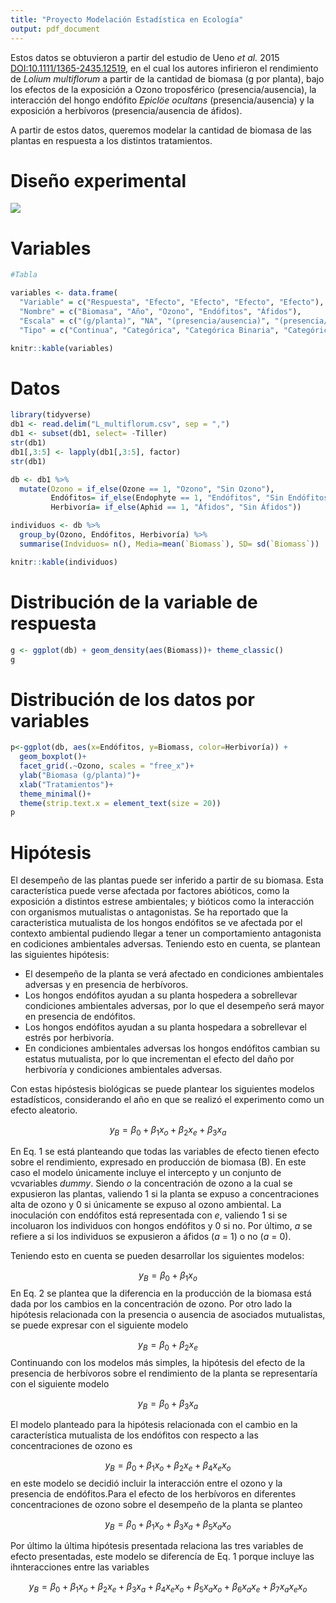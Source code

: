```yaml
---
title: "Proyecto Modelación Estadística en Ecología"
output: pdf_document
---
```

Estos datos se obtuvieron a partir del estudio de Ueno *et al.* 2015 [DOI:10.1111/1365-2435.12519](https://doi.org/10.1111/1365-2435.12519), en el cual los autores infirieron el rendimiento de *Lolium multiflorum* a partir de la cantidad de biomasa (g por planta), bajo los efectos de la exposición a Ozono troposférico (presencia/ausencia), la interacción del hongo endófito *Epiclöe ocultans* (presencia/ausencia) y la exposición a herbívoros (presencia/ausencia de áfidos).

A partir de estos datos, queremos modelar la cantidad de biomasa de las plantas en respuesta a los distintos tratamientos.

# Diseño experimental
![](diseño.png)

# Variables


```r
#Tabla

variables <- data.frame(
  "Variable" = c("Respuesta", "Efecto", "Efecto", "Efecto", "Efecto"), 
  "Nombre" = c("Biomasa", "Año", "Ozono", "Endófitos", "Áfidos"), 
  "Escala" = c("(g/planta)", "NA", "(presencia/ausencia)", "(presencia/ausencia)", "(presencia/ausencia)"),
  "Tipo" = c("Continua", "Categórica", "Categórica Binaria", "Categórica Binaria", "Categórica Binaria"))

knitr::kable(variables)
```


# Datos

```r
library(tidyverse)
db1 <- read.delim("L_multiflorum.csv", sep = ",")
db1 <- subset(db1, select= -Tiller)
str(db1)
db1[,3:5] <- lapply(db1[,3:5], factor)
str(db1)

```

```r
db <- db1 %>% 
  mutate(Ozono = if_else(Ozone == 1, "Ozono", "Sin Ozono"),
         Endófitos= if_else(Endophyte == 1, "Endófitos", "Sin Endófitos"),
         Herbivoría= if_else(Aphid == 1, "Áfidos", "Sin Áfidos"))

individuos <- db %>% 
  group_by(Ozono, Endófitos, Herbivoría) %>% 
  summarise(Indviduos= n(), Media=mean(`Biomass`), SD= sd(`Biomass`))
```

```r
knitr::kable(individuos)
```

# Distribución de la variable de respuesta
```r
g <- ggplot(db) + geom_density(aes(Biomass))+ theme_classic()
g
```

# Distribución de los datos por variables
```r
p<-ggplot(db, aes(x=Endófitos, y=Biomass, color=Herbivoría)) +
  geom_boxplot()+
  facet_grid(.~Ozono, scales = "free_x")+
  ylab("Biomasa (g/planta)")+
  xlab("Tratamientos")+
  theme_minimal()+
  theme(strip.text.x = element_text(size = 20))
p
```


# Hipótesis

El desempeño de las plantas puede ser inferido a partir de su biomasa. Esta característica puede verse afectada por factores abióticos, como la exposición a distintos estrese ambientales; y bióticos como la interacción con organismos mutualistas o antagonistas. Se ha reportado que la caracteristica mutualista de los hongos endófitos se ve afectada por el contexto ambiental pudiendo llegar a tener un comportamiento antagonista en codiciones ambientales adversas. Teniendo esto en cuenta, se plantean las siguientes hipótesis:


* El desempeño de la planta se verá afectado en condiciones ambientales adversas y en presencia de herbívoros.
* Los hongos endófitos ayudan a su planta hospedera a sobrellevar condiciones ambientales adversas, por lo que el desempeño será mayor en presencia de endófitos. 
* Los hongos endófitos ayudan a su planta hospedara a sobrellevar el estrés por herbivoría.
* En condiciones ambientales adversas los hongos endófitos cambian su estatus mutualista, por lo que incrementan el efecto del daño por herbivoría y condiciones ambientales adversas. 

Con estas hipóstesis biológicas se puede plantear los siguientes modelos estadísticos, considerando el año en que se realizó el experimento como un efecto aleatorio. 

$$
\tag{Eq. 1}
y_B= \beta_{0} + \beta_{1}x_{o} + \beta_{2} x_{e} + \beta_{3}x_{a}    
$$

En Eq. 1 se está planteando que todas las variables de efecto tienen efecto sobre el rendimiento, expresado en producción de biomasa (B). En este caso el modelo únicamente incluye el intercepto y un conjunto de vcvariables *dummy*. Siendo *o* la concentración de ozono a la cual se expusieron las plantas, valiendo 1 si la planta se expuso a concentraciones alta de ozono y 0 si únicamente se expuso al ozono ambiental. La inoculación con endófitos está representada con *e*, valiendo 1 si se incoluaron los individuos con hongos endófitos y 0 si no. Por último, *a* se refiere a si los individuos se expusieron a áfidos (*a* = 1) o no (*a* = 0). 

Teniendo esto en cuenta se pueden desarrollar los siguientes modelos: 

$$
\tag{Eq. 2}
y_B= \beta_{0} + \beta_{1}x_{o}   
$$
En Eq. 2 se plantea que la diferencia en la producción de la biomasa está dada por los cambios en la concentración de ozono. Por otro lado la hipótesis relacionada con la presencia o ausencia de asociados mutualistas, se puede expresar con el siguiente modelo

$$
\tag{Eq. 3}
y_B= \beta_{0} + \beta_{2}x_{e} 
$$
Continuando con los modelos más simples, la hipótesis del efecto de la presencia de herbívoros sobre el rendimiento de la planta se representaría con el siguiente modelo

$$
\tag{Eq. 4}
y_B= \beta_{0} + \beta_{3}x_{a}
$$

El modelo planteado para la hipótesis relacionada con el cambio en la característica mutualista de los endófitos con respecto a las concentraciones de ozono es

$$
\tag{Eq. 5}
y_B= \beta_{0} + \beta_{1}x_{o} + \beta_{2}x_{e} + \beta_{4}x_{e}x_{o}
$$
en este modelo se decidió incluir la interacción entre el ozono y la presencia de endófitos.Para el efecto de los herbívoros en diferentes concentraciones de ozono sobre el desempeño de la planta se planteo

$$
\tag{Eq. 6}
y_B= \beta_{0} + \beta_{1}x_{o} + \beta_{3}x_{a} + \beta_{5}x_{a}x_{o}
$$

Por último la última hipótesis presentada relaciona las tres variables de  efecto presentadas, este modelo se diferencía de Eq. 1 porque incluye las ihnteracciones entre las variables

$$
\tag{Eq. 7}
y_B= \beta_{0} + \beta_{1}x_{o} + \beta_{2} x_{e} + \beta_{3}x_{a}  + \beta_{4}x_{e}x_{o}  + \beta_{5}x_{a}x_{o} +  \beta_{6}x_{a}x_{e} + \beta_{7}x_{a}x_{e}x_{o} 
$$